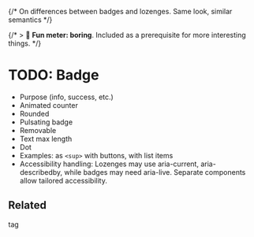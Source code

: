
<Meta title="Primitives/Badge 📅" />

{/* On differences between badges and lozenges. Same look, similar semantics */}

{/* > 🥱 **Fun meter: boring**. Included as a prerequisite for more interesting things. */}

# TODO: Badge

- Purpose (info, success, etc.)
- Animated counter
- Rounded
- Pulsating badge
- Removable
- Text max length
- Dot
- Examples: as `<sup>` with buttons, with list items
- Accessibility handling: Lozenges may use aria-current, aria-describedby, while badges may need aria-live. Separate components allow tailored accessibility.

## Related

tag